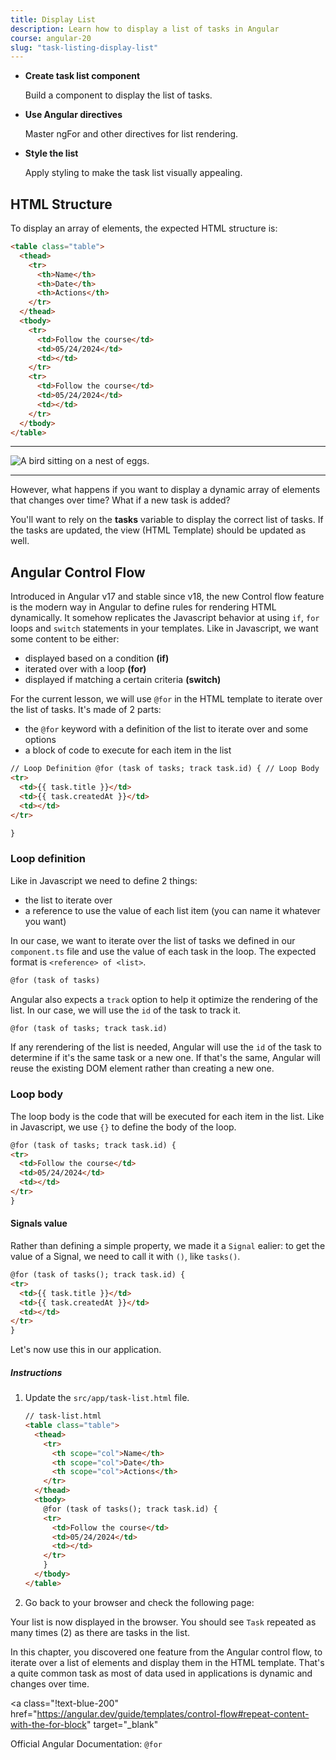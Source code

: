 ```yaml
---
title: Display List
description: Learn how to display a list of tasks in Angular
course: angular-20
slug: "task-listing-display-list"
---
```



<NotificationCard state="objective" title="Chapter Objectives">
  <ul className="list-disc pl-4 space-y-2">
    <li>
      <strong>Create task list component</strong>
      <p>Build a component to display the list of tasks.</p>
    </li>
    <li>
      <strong>Use Angular directives</strong>
      <p>Master ngFor and other directives for list rendering.</p>
    </li>
    <li>
      <strong>Style the list</strong>
      <p>Apply styling to make the task list visually appealing.</p>
    </li>
  </ul>
</NotificationCard>

## HTML Structure

To display an array of elements, the expected HTML structure is:

```html
<table class="table">
  <thead>
    <tr>
      <th>Name</th>
      <th>Date</th>
      <th>Actions</th>
    </tr>
  </thead>
  <tbody>
    <tr>
      <td>Follow the course</td>
      <td>05/24/2024</td>
      <td></td>
    </tr>
    <tr>
      <td>Follow the course</td>
      <td>05/24/2024</td>
      <td></td>
    </tr>
  </tbody>
</table>
```

---

<Image
  class="shadow-xl rounded-xl"
  src={staticImg}
  alt="A bird sitting on a nest of eggs."
/>

---

However, what happens if you want to display a dynamic array of elements that changes over time?
What if a new task is added?

You'll want to rely on the **tasks** variable to display the correct list of tasks.
If the tasks are updated, the view (HTML Template) should be updated as well.

## Angular Control Flow

Introduced in Angular v17 and stable since v18, the new Control flow feature is the modern way in Angular to define rules for rendering HTML dynamically.
It somehow replicates the Javascript behavior at using `if`, `for` loops and `switch` statements in your templates.
Like in Javascript, we want some content to be either:

- displayed based on a condition **(if)**
- iterated over with a loop **(for)**
- displayed if matching a certain criteria **(switch)**

For the current lesson, we will use `@for` in the HTML template to iterate over the list of tasks.
It's made of 2 parts:

- the `@for` keyword with a definition of the list to iterate over and some options
- a block of code to execute for each item in the list

```html ins="// Loop Definition" ins="// Loop Body"
// Loop Definition @for (task of tasks; track task.id) { // Loop Body
<tr>
  <td>{{ task.title }}</td>
  <td>{{ task.createdAt }}</td>
  <td></td>
</tr>

}
```

### Loop definition

Like in Javascript we need to define 2 things:

- the list to iterate over
- a reference to use the value of each list item (you can name it whatever you want)

In our case, we want to iterate over the list of tasks we defined in our `component.ts` file and use the value of each task in the loop.
The expected format is `<reference> of <list>`.

```html
@for (task of tasks)
```

Angular also expects a `track` option to help it optimize the rendering of the list.
In our case, we will use the `id` of the task to track it.

```html
@for (task of tasks; track task.id)
```

If any rerendering of the list is needed, Angular will use the `id` of the task to determine if it's the same task or a new one.
If that's the same, Angular will reuse the existing DOM element rather than creating a new one.

### Loop body

The loop body is the code that will be executed for each item in the list.
Like in Javascript, we use `{}` to define the body of the loop.

```html
@for (task of tasks; track task.id) {
<tr>
  <td>Follow the course</td>
  <td>05/24/2024</td>
  <td></td>
</tr>
}
```

#### Signals value

Rather than defining a simple property, we made it a `Signal` ealier: to get the value of a Signal, we need to call it with `()`, like `tasks()`.

```html ins="tasks()"
@for (task of tasks(); track task.id) {
<tr>
  <td>{{ task.title }}</td>
  <td>{{ task.createdAt }}</td>
  <td></td>
</tr>
}
```

Let's now use this in our application.

##### Instructions

<Steps>

1. Update the `src/app/task-list.html` file.

   ```html
   // task-list.html
   <table class="table">
     <thead>
       <tr>
         <th scope="col">Name</th>
         <th scope="col">Date</th>
         <th scope="col">Actions</th>
       </tr>
     </thead>
     <tbody>
       @for (task of tasks(); track task.id) {
       <tr>
         <td>Follow the course</td>
         <td>05/24/2024</td>
         <td></td>
       </tr>
       }
     </tbody>
   </table>
   ```

2. Go back to your browser and check the following page:

</Steps>

Your list is now displayed in the browser.
You should see `Task` repeated as many times (2) as there are tasks in the list.

<NotificationCard state="success" title="What you've learned">
  In this chapter, you discovered one feature from the Angular control flow, to
  iterate over a list of elements and display them in the HTML template. That's
  a quite common task as most of data used in applications is dynamic and
  changes over time.
</NotificationCard>

<br />

<a
  class="!text-blue-200"
  href="https://angular.dev/guide/templates/control-flow#repeat-content-with-the-for-block"
  target="_blank"
>
  Official Angular Documentation: `@for`
</a>
